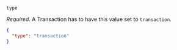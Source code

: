 `type`

_Required_. A Transaction has to have this value set to `transaction`.

  ```json
  {
    "type": "transaction"
  }
  ```